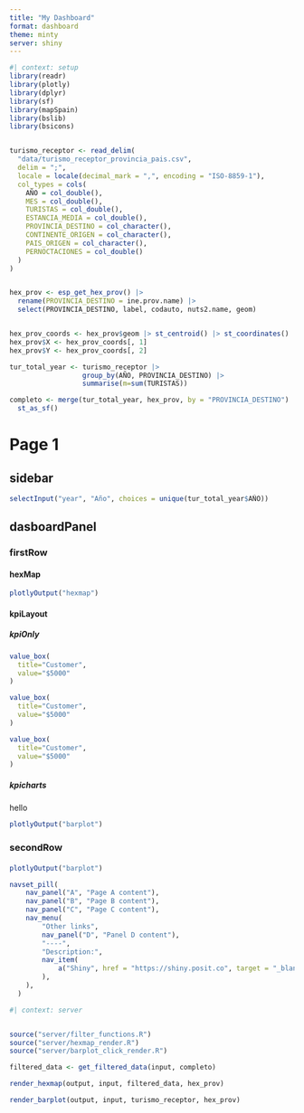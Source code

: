 ```yaml
---
title: "My Dashboard"
format: dashboard
theme: minty
server: shiny
---
```



```r
#| context: setup
library(readr)
library(plotly)
library(dplyr)
library(sf)
library(mapSpain)
library(bslib)
library(bsicons)


turismo_receptor <- read_delim(
  "data/turismo_receptor_provincia_pais.csv",
  delim = ";",
  locale = locale(decimal_mark = ",", encoding = "ISO-8859-1"),
  col_types = cols(
    AÑO = col_double(),
    MES = col_double(),
    TURISTAS = col_double(),
    ESTANCIA_MEDIA = col_double(),
    PROVINCIA_DESTINO = col_character(),
    CONTINENTE_ORIGEN = col_character(),
    PAIS_ORIGEN = col_character(),
    PERNOCTACIONES = col_double()
  )
)


hex_prov <- esp_get_hex_prov() |>
  rename(PROVINCIA_DESTINO = ine.prov.name) |>
  select(PROVINCIA_DESTINO, label, codauto, nuts2.name, geom)


hex_prov_coords <- hex_prov$geom |> st_centroid() |> st_coordinates()
hex_prov$X <- hex_prov_coords[, 1]
hex_prov$Y <- hex_prov_coords[, 2]

tur_total_year <- turismo_receptor |>
                  group_by(AÑO, PROVINCIA_DESTINO) |>
                  summarise(m=sum(TURISTAS))

completo <- merge(tur_total_year, hex_prov, by = "PROVINCIA_DESTINO") |>
  st_as_sf()
```


# Page 1

## sidebar {.sidebar}

```r
selectInput("year", "Año", choices = unique(tur_total_year$AÑO))
```


## dasboardPanel

### firstRow {height=50%}

#### hexMap {width=45%}

```r
plotlyOutput("hexmap")
```

#### kpiLayout {width=55%}

##### kpiOnly {height=40%}

```r
value_box(
  title="Customer",
  value="$5000"
)
```

```r
value_box(
  title="Customer",
  value="$5000"
)
```

```r
value_box(
  title="Customer",
  value="$5000"
)
```


##### kpicharts {height=60%}

hello

```r
plotlyOutput("barplot")
```






### secondRow {height=50%}

#### {width=50%}

```r
plotlyOutput("barplot")
```

```r
navset_pill( 
    nav_panel("A", "Page A content"), 
    nav_panel("B", "Page B content"), 
    nav_panel("C", "Page C content"), 
    nav_menu( 
        "Other links", 
        nav_panel("D", "Panel D content"), 
        "----", 
        "Description:", 
        nav_item( 
            a("Shiny", href = "https://shiny.posit.co", target = "_blank") 
        ), 
    ), 
  )
```


```r
#| context: server


source("server/filter_functions.R")
source("server/hexmap_render.R")
source("server/barplot_click_render.R")

filtered_data <- get_filtered_data(input, completo)

render_hexmap(output, input, filtered_data, hex_prov)

render_barplot(output, input, turismo_receptor, hex_prov)


```